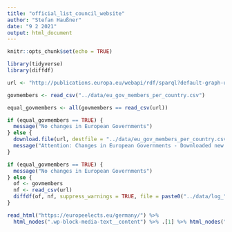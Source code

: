 ```yaml
---
title: "official_list_council_website"
author: "Stefan Haußner"
date: "9 2 2021"
output: html_document
---
```


```r
knitr::opts_chunk$set(echo = TRUE)
```

```r
library(tidyverse)
library(diffdf)
```

```r
url <- "http://publications.europa.eu/webapi/rdf/sparql?default-graph-uri=&query=define+sql%3Asignal-void-variables+0%0D%0APREFIX+euvoc%3A%3Chttp%3A%2F%2Fpublications.europa.eu%2Fontology%2Feuvoc%23%3E+%0D%0APREFIX+org%3A%3Chttp%3A%2F%2Fwww.w3.org%2Fns%2Forg%23%3E%0D%0Aprefix+skos%3A%3Chttp%3A%2F%2Fwww.w3.org%2F2004%2F02%2Fskos%2Fcore%23%3E+%0D%0APREFIX+vcard%3A%3Chttp%3A%2F%2Fwww.w3.org%2F2006%2Fvcard%2Fns%23%3E%0D%0APREFIX+foaf%3A%3Chttp%3A%2F%2Fxmlns.com%2Ffoaf%2F0.1%2F%3E+%0D%0ASELECT+distinct+%3ForgL+as+%3Fcountry+%3Fname+%3Fposition%0D%0AWHERE%7B%0D%0A%3Forg+org%3AsubOrganizationOf+%3ForgP.%0D%0AFILTER%28%3ForgP%3D%3Chttp%3A%2F%2Fpublications.europa.eu%2Fresource%2Fauthority%2Fcorporate-body%2FGOVREP%3E+%7C%7C+%3Forg%3D%3Chttp%3A%2F%2Fpublications.europa.eu%2Fresource%2Fdirectory%2Forganization%2FCONSIL%2FCONSIL_GOVREP_BEL.FED%3E%29%0D%0A%3Forg+skos%3AprefLabel+%3ForgL.+FILTER%28LANGMATCHES%28LANG%28%3ForgL%29%2C%22en%22%29%29%0D%0A%3FMS+org%3Aorganization+%3Forg%0D%0Aoptional%7B%3FMS+euvoc%3Aorder+%3Forder%7D%0D%0Aoptional%7B%3FMS+euvoc%3ApositionComplement+%3Fposition+FILTER%28LANGMATCHES%28LANG%28%3Fposition%29%2C%22en%22%29%29%7D%0D%0A%3Fperson+org%3AhasMembership+%3FMS.%0D%0A%3Fperson+foaf%3AfamilyName+%3FfamilyN.+%3Fperson+foaf%3AgivenName+%3FgivenN%0D%0AOPTIONAL%7B%3Fperson+euvoc%3AofficialFamilyName+%3FoffFamN.OPTIONAL%7B%3Fperson+euvoc%3AofficialGivenName+%3FoffGivenN%7D%7D%0D%0AOPTIONAL%7B%3Fperson+vcard%3AhasHonorificPrefix+%3Fhon.%3Fhon+skos%3AprefLabel+%3FhonValue.FILTER%28LANGMATCHES%28LANG%28%3FhonValue%29%2C%22en%22%29+%29%7D%0D%0Abind+%28concat%28%3FhonValue%2C%27+%27%2C%3FgivenN%2C%27+%27%2C%3FfamilyN%2C+if%28%3FoffFamName%2Cconcat%28%27+%28%27%2C%3FoffGivenN%2C%27+%27%2C%3FoffFamN%2C%27%29%27%29%2C%27%27%29%29as%3Fname%29%0D%0A%7DORDER+BY+%3Fcountry%3Forder+&format=text%2Fcsv&timeout=0&debug=on&run=+Run+Query+"
```


```r
govmembers <- read_csv("../data/eu_gov_members_per_country.csv")
```
```r
equal_govmembers <- all(govmembers == read_csv(url))
```

```r
if (equal_govmembers == TRUE) {
  message("No changes in European Governments")
} else {
  download.file(url, destfile = "../data/eu_gov_members_per_country.csv")
  message("Attention: Changes in European Governments - Downloaded new file")
}
```
```r
if (equal_govmembers == TRUE) {
  message("No changes in European Governments")
} else {
  of <- govmembers
  nf <- read_csv(url)
  diffdf(of, nf, suppress_warnings = TRUE, file = paste0("../data/log_", Sys.Date(),".txt"))
}
```


```r
read_html("https://europeelects.eu/germany/") %>% 
  html_nodes(".wp-block-media-text__content") %>% .[1] %>% html_nodes("br")
```


